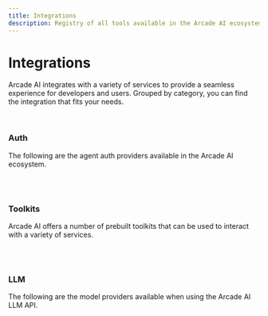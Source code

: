 ```yaml
---
title: Integrations
description: Registry of all tools available in the Arcade AI ecosystem
---
```



# Integrations

Arcade AI integrates with a variety of services to provide a seamless experience
for developers and users. Grouped by category, you can find the integration that
fits your needs.

<br />


### Auth

The following are the agent auth providers available in the Arcade AI ecosystem.
<br />

<div className={styles.toolGrid}>
    <ToolCard
        name="Google"
        image="google"
        summary="Authenticate agents with Google"
        link="/integrations/google"
        category="Auth"
    />
    <ToolCard
        name="Slack"
        image="slack"
        summary="Authenticate agents with Slack"
        link="/integrations/slack"
        category="Auth"
    />
    <ToolCard
        name="GitHub"
        image="github"
        summary="Authenticate agents with GitHub"
        link="/integrations/github"
        category="Auth"
    />
    <ToolCard
        name="X"
        image="twitter"
        summary="Authenticate agents with X (Twitter)"
        link="/integrations/x"
        category="Auth"
    />
</div>


<br />
<br />

### Toolkits

Arcade AI offers a number of prebuilt toolkits that can be used to interact with
a variety of services.
<br />

<div className={styles.toolGrid}>
    <ToolCard
        name="Slack"
        image="slack"
        summary="Send and receive messages to Slack channels and users with agents"
        link="/integrations/slack"
        category="Toolkit"
    />
    <ToolCard
        name="Search"
        image="serpapi"
        summary="Use SerpAPI to search the web for information"
        link="/integrations/search"
        category="Toolkit"
    />
    <ToolCard
        name="Gmail"
        image="gmail"
        summary="Read, draft and send emails with your agents."
        link="/integrations/google"
        category="Toolkit"
    />
    <ToolCard
        name="Google Calendar"
        image="calendar"
        summary="Interact with Google Calendar to schedule and manage appointments"
        link="/integrations/google"
        category="Toolkit"
    />
    <ToolCard
        name="GitHub"
        image="github"
        summary="Interact with private and public GitHub repositories, issues, pull requests, and more"
        link="/integrations/toolkits/Github/github"
        category="Toolkit"
    />
    <ToolCard
        name="X"
        image="twitter"
        summary="Integrate agents with X (Twitter), including tweets, users, and more"
        link="/integrations/x"
        category="Toolkit"
    />

</div>



<br />
<br />


### LLM

The following are the model providers available when using the Arcade AI LLM API.
<br />

<div className={styles.toolGrid}>
    <ToolCard
        name="OpenAI"
        image="openai"
        summary="Use OpenAI models with Arcade AI tools"
        link="/integrations/openai"
        category="LLM"
    />
    <ToolCard
        name="Anthropic"
        image="anthropic"
        summary="Use Anthropic models with Arcade AI tools"
        link="/integrations/anthropic"
        category="LLM"
    />
</div>
